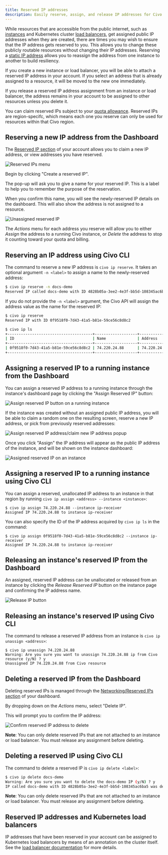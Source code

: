 ```yaml
---
title: Reserved IP addresses
description: Easily reserve, assign, and release IP addresses for Civo resources to build resiliency. Region-specific and subject to quota allowance.
---
```



While resources that are accessible from the public internet, such as [instances](/compute/) and Kubernetes cluster [load balancers](/kubernetes/load-balancers), get assigned public IP addresses when they are created, there are times you may wish to ensure that the IP address gets reserved to you. This allows you to change these publicly routable resources without changing their IP addresses. Reserving a [static IP address](https://dashboard.civo.com/reserved-ips) allows you to reassign the address from one instance to another to build resiliency.

If you create a new instance or load balancer, you will be able to attach a reserved IP address in your account. If you select an address that is already assigned to a resource, it will be moved to the new one immediately.

If you release a reserved IP address assignment from an instance or load balancer, the address remains in your account to be assigned to other resources unless you delete it.

You can claim reserved IPs subject to your [quota allowance](/account/quota). Reserved IPs are region-specifc, which means each one you reserve can only be used for resources within that Civo region.

<Tabs groupId="reserve-ip">

<TabItem value="dashboard" label="Dashboard">

## Reserving a new IP address from the Dashboard

The [Reserved IP section](https://dashboard.civo.com/reserved-ips) of your account allows you to claim a new IP address, or view addresses you have reserved.

![Reserved IPs menu](images/reserved-ips-menu.png)

Begin by clicking "Create a reserved IP".

The pop-up will ask you to give a name for your reserved IP. This is a label to help you to remember the purpose of the reservation.

When you confirm this name, you will see the newly-reserved IP details on the dashboard. This will also show the address is not assigned to a resource.

![Unassigned reserved IP](images/reserved-ip-unassigned.png)

The *Actions* menu for each address you reserve will allow you to either *Assign* the address to a running Civo instance, or *Delete* the address to stop it counting toward your quota and billing.

</TabItem>

<TabItem value="civo-cli" label="Civo CLI">

## Reserving an IP address using Civo CLI

The command to reserve a new IP address is `civo ip reserve`. It takes an optional argument `-n <label>` to assign a name to the newly-reserved address:

```bash
$ civo ip reserve -n docs-demo
Reserved IP called docs-demo with ID 4828b05a-3ee2-4e3f-bb5d-108345ac6ba5
```

If you do not provide the `-n <label>` argument, the Civo API will assign the address value as the name for the reserved IP:

```bash
$ civo ip reserve
Reserved IP with ID 0f9518f0-7d43-41a5-b81e-59ce56c8d8c2

$ civo ip ls
+--------------------------------------+-------------------+--------------+-------------------+
| ID                                   | Name              | Address      | Assigned To(type) |
+--------------------------------------+-------------------+--------------+-------------------+
| 0f9518f0-7d43-41a5-b81e-59ce56c8d8c2 | 74.220.24.88      | 74.220.24.88 | No resource       |
+--------------------------------------+-------------------+--------------+-------------------+
```

</TabItem>
</Tabs>

<Tabs groupId="assign-ip-to-instance">

<TabItem value="dashboard" label="Dashboard">

## Assigning a reserved IP to a running instance from the Dashboard

You can assign a reserved IP address to a running instance through the instance's dashboard page by clicking the "Assign Reserved IP" button:

![Assign reserved IP button on a running instance](images/assign-reserved-ip-to-instance-1.png)

If the instance was created without an assigned public IP address, you will be able to claim a random one on the resulting screen, reserve a new IP address, or pick from previously reserved addresses:

![Assign reserved IP address/claim new IP address popup](images/assign-reserved-ip-to-instance-2.png)

Once you click "Assign" the IP address will appear as the public IP address of the instance, and will be shown on the instance dashboard:

![Assigned reserved IP on an instance](images/reserved-ip-assigned.png)
</TabItem>

<TabItem value="civo-cli" label="Civo CLI">

## Assigning a reserved IP to a running instance using Civo CLI

You can assign a reserved, unallocated IP address to an instance in that region by running `civo ip assign <address> --instance <instance>`:

```console
$ civo ip assign 74.220.24.88 --instance ip-receiver
Assigned IP 74.220.24.88 to instance ip-receiver
```

You can also specify the ID of the IP address acquired by `civo ip ls` in the command:

```
$ civo ip assign 0f9518f0-7d43-41a5-b81e-59ce56c8d8c2 --instance ip-receiver
Assigned IP 74.220.24.88 to instance ip-receiver
```

</TabItem>
</Tabs>

<Tabs groupId="release-reserved-ip">

<TabItem value="dashboard" label="Dashboard">

## Releasing an instance's reserved IP from the Dashboard

An assigned, reserved IP address can be unallocated or released from an instance by clicking the *Release Reserved IP* button on the instance page and confirming the IP address name.

![Release IP button](images/release-ip.png)

</TabItem>

<TabItem value="civo-cli" label="Civo CLI">

## Releasing an instance's reserved IP using Civo CLI

The command to release a reserved IP address from an instance is `civo ip unassign <address>`:

```console
$ civo ip unassign 74.220.24.88
Warning: Are you sure you want to unassign 74.220.24.88 ip from Civo resource (y/N) ? y
Unassigned IP 74.220.24.88 from Civo resource
```

</TabItem>
</Tabs>

<Tabs groupId="delete-reserved-ip">

<TabItem value="dashboard" label="Dashboard">

## Deleting a reserved IP from the Dashboard

Deleting reserved IPs is managed through the [Networking/Reserved IPs section](https://dashboard.civo.com/reserved-ips) of your dashboard.

By dropping down on the *Actions* menu, select "Delete IP".

This will prompt you to confirm the IP address:

![Confirm reserved IP address to delete](images/delete-reserved-ip.png)

**Note**: You can only delete reserved IPs that are not attached to an instance or load balancer. You must release any assignment before deleting.

</TabItem>

<TabItem value="civo-cli" label="Civo CLI">

## Deleting a reserved IP using Civo CLI

The command to delete a reserved IP is `civo ip delete <label>`:

```bash
$ civo ip delete docs-demo
Warning: Are you sure you want to delete the docs-demo IP (y/N) ? y
IP called docs-demo with ID 4828b05a-3ee2-4e3f-bb5d-108345ac6ba5 was deleted
```

**Note**: You can only delete reserved IPs that are not attached to an instance or load balancer. You must release any assignment before deleting.

</TabItem>
</Tabs>

## Reserved IP addresses and Kubernetes load balancers

IP addresses that have been reserved in your account can be assigned to Kubernetes load balancers by means of an annotation on the cluster itself. See the [load balancer documentation](../kubernetes/load-balancers.md#reserved-ip-address) for more details.
